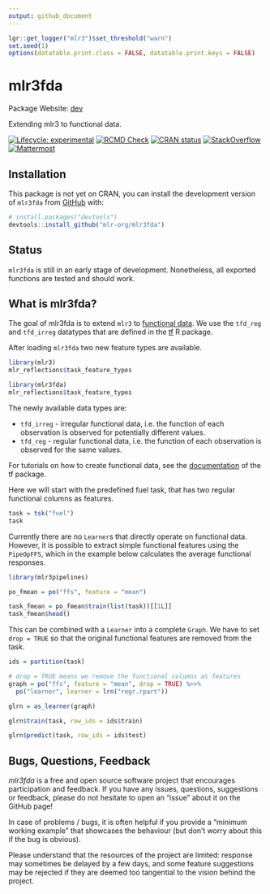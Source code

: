 ```yaml
---
output: github_document
---
```


```r
lgr::get_logger("mlr3")$set_threshold("warn")
set.seed(1)
options(datatable.print.class = FALSE, datatable.print.keys = FALSE)
```


# mlr3fda

Package Website: [dev](https://mlr3fda.mlr-org.com/)

Extending mlr3 to functional data.

<!-- badges: start -->
[![Lifecycle: experimental](https://img.shields.io/badge/lifecycle-experimental-orange.svg)](https://lifecycle.r-lib.org/articles/stages.html#experimental)
[![RCMD Check](https://github.com/mlr-org/mlr3fda/actions/workflows/rcmdcheck.yaml/badge.svg)](https://github.com/mlr-org/mlr3fda/actions/workflows/rcmdcheck.yaml)
[![CRAN status](https://www.r-pkg.org/badges/version/mlr3fda)](https://CRAN.R-project.org/package=mlr3fda)
[![StackOverflow](https://img.shields.io/badge/stackoverflow-mlr3-orange.svg)](https://stackoverflow.com/questions/tagged/mlr3)
[![Mattermost](https://img.shields.io/badge/chat-mattermost-orange.svg)](https://lmmisld-lmu-stats-slds.srv.mwn.de/mlr_invite/)
<!-- badges: end -->

## Installation

This package is not yet on CRAN, you can install the development version of `mlr3fda` from [GitHub](https://github.com/) with:

```r
# install.packages("devtools")
devtools::install_github("mlr-org/mlr3fda")
```


## Status

`mlr3fda` is still in an early stage of development.
Nonetheless, all exported functions are tested and should work.

## What is mlr3fda?

The goal of mlr3fda is to extend `mlr3` to [functional data](https://en.wikipedia.org/wiki/Functional_data_analysis).
We use the `tfd_reg` and `tfd_irreg` datatypes that are defined in the [tf](https://github.com/tidyfun/tf) R package.

After loading `mlr3fda` two new feature types are available.

```r
library(mlr3)
mlr_reflections$task_feature_types

library(mlr3fda)
mlr_reflections$task_feature_types
```

The newly available data types are:

  * `tfd_irreg` - irregular functional data, i.e. the function of each observation is observed for potentially different values.
  * `tfd_reg` - regular functional data, i.e. the function of each observation is observed for the same values.

For tutorials on how to create functional data, see the [documentation](https://github.com/tidyfun/tf) of the tf package.

Here we will start with the predefined fuel task, that has two regular functional columns as features.

```r
task = tsk("fuel")
task
```

Currently there are no `Learner`s that directly operate on functional data.
However, it is possible to extract simple functional features using the `PipeOpFFS`, which in the example below calculates the average functional responses.

```r
library(mlr3pipelines)

po_fmean = po("ffs", feature = "mean")

task_fmean = po_fmean$train(list(task))[[1L]]
task_fmean$head()
```

This can be combined with a `Learner` into a complete `Graph`.
We have to set `drop = TRUE` so that the original functional features are removed from the task.

```r
ids = partition(task)

# drop = TRUE means we remove the functional columns as features
graph = po("ffs", feature = "mean", drop = TRUE) %>>%
  po("learner", learner = lrn("regr.rpart"))

glrn = as_learner(graph)

glrn$train(task, row_ids = ids$train)

glrn$predict(task, row_ids = ids$test)
```


## Bugs, Questions, Feedback

*mlr3fda* is a free and open source software project that
encourages participation and feedback. If you have any issues,
questions, suggestions or feedback, please do not hesitate to open an
“issue” about it on the GitHub page\!

In case of problems / bugs, it is often helpful if you provide a
“minimum working example” that showcases the behaviour (but don’t
worry about this if the bug is obvious).

Please understand that the resources of the project are limited:
response may sometimes be delayed by a few days, and some feature
suggestions may be rejected if they are deemed too tangential to the
vision behind the project.
